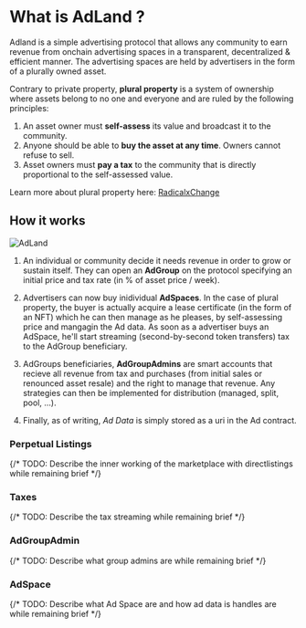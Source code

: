 # What is AdLand ?

Adland is a simple advertising protocol that allows any community to earn
revenue from onchain advertising spaces in a transparent, decentralized & efficient manner. The advertising spaces are held
by advertisers in the form of a plurally owned asset.

Contrary to private property, **plural property** is a system of ownership where assets belong to no one and
everyone and are ruled by the following principles:

1. An asset owner must **self-assess** its value and broadcast it to the community.
2. Anyone should be able to **buy the asset at any time**. Owners cannot refuse to sell.
3. Asset owners must **pay a tax** to the community that is directly proportional to the self-assessed value.

Learn more about plural property here: [RadicalxChange](https://www.radicalxchange.org/)

## How it works

![AdLand](/protocol.png)

1. An individual or community decide it needs revenue in order to grow or sustain itself. They
can open an **AdGroup** on the protocol specifying an initial price and tax rate (in % of asset price / week).

2. Advertisers can now buy inidividual **AdSpaces**. In the case of plural property, the buyer is actually
acquire a lease certificate (in the form of an NFT) which he can then manage as he pleases, by self-assessing
price and mangagin the Ad data. As soon as a advertiser buys an AdSpace, he'll start streaming (second-by-second token transfers) tax to the AdGroup
beneficiary.

3. AdGroups beneficiaries, **AdGroupAdmins** are smart accounts that recieve all revenue from tax and purchases (from initial sales or renounced asset resale) and
the right to manage that revenue. Any strategies can then be implemented for distribution (managed, split, pool, ...).

4. Finally, as of writing, *Ad Data* is simply stored as a uri in the Ad contract.  

### Perpetual Listings
{/* TODO: Describe the inner working of the marketplace with directlistings while remaining brief */}
### Taxes
{/* TODO: Describe the tax streaming while remaining brief */}
### AdGroupAdmin
{/* TODO: Describe what group admins are while remaining brief */}
### AdSpace
{/* TODO: Describe what Ad Space are and how ad data is handles are while remaining brief */}


